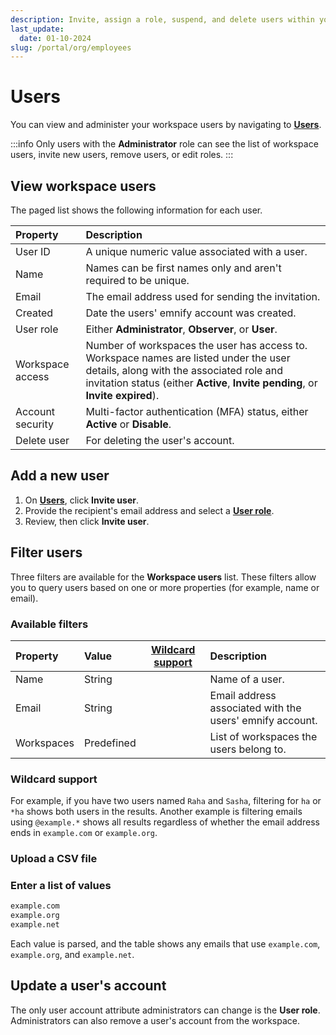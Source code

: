 ```yaml
---
description: Invite, assign a role, suspend, and delete users within your organization on the emnify Portal
last_update: 
  date: 01-10-2024
slug: /portal/org/employees
---
```


# Users


You can view and administer your workspace users by navigating to [**Users**](https://portal.emnify.com/organisation-settings/users).

:::info
Only users with the **Administrator** role can see the list of workspace users, invite new users, remove users, or edit roles.
:::

## View workspace users

The paged list shows the following information for each user.

| Property         | Description           |
|:-----------------|:----------------------|
| User ID          | A unique numeric value associated with a user.  |
| Name             | Names can be first names only and aren't required to be unique.  |
| Email            | The email address used for sending the invitation.  |
| Created          | Date the users' emnify account was created.  |
| User role        | Either **Administrator**, **Observer**, or **User**.  |
| Workspace access | Number of workspaces the user has access to. Workspace names are listed under the user details, along with the associated role and invitation status (either **Active**, **Invite pending**, or **Invite expired**). |
| Account security | Multi-factor authentication (MFA) status, either **Active** or **Disable**.  |
| Delete user      | For deleting the user's account.  |

## Add a new user

1. On [**Users**](https://portal.emnify.com/organisation-settings/users), click **Invite user**. 
1. Provide the recipient's email address and select a [**User role**](/portal/roles).
1. Review, then click **Invite user**.

## Filter users

Three filters are available for the **Workspace users** list.
These filters allow you to query users based on one or more properties (for example, name or email).

<EditFilterInstructionsPartial tableValueType="users" />

### Available filters

| Property        | Value      | [Wildcard support](#wildcard-support) | Description        |
|:----------------|:-----------|:--------------------------------------:|:-------------------|
| Name            | String     | <Check alt="Yes" />         | Name of a user. |
| Email           | String     | <Check alt="Yes" />         | Email address associated with the users' emnify account. |
| Workspaces      | Predefined | <Close alt="No" />          | List of workspaces the users belong to.  |

### Wildcard support

<WildcardSupportPartial />

For example, if you have two users named `Raha` and `Sasha`, filtering for `ha` or `*ha` shows both users in the results.
Another example is filtering emails using `@example.*` shows all results regardless of whether the email address ends in `example.com` or `example.org`.

### Upload a CSV file

<UploadCsvFilePartial
  tableName="Users"
  example="Name"
  tableValueType="users"
/>

### Enter a list of values

<EnterValuesListPartial example="Email" />

```txt
example.com
example.org
example.net
```

Each value is parsed, and the table shows any emails that use `example.com`, `example.org`, and `example.net`.

## Update a user's account

The only user account attribute administrators can change is the **User role**.
Administrators can also remove a user's account from the workspace.
